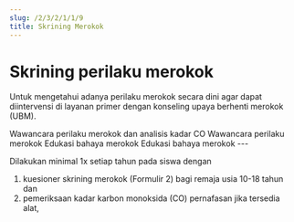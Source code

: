 ```yaml
---
slug: /2/3/2/1/1/9
title: Skrining Merokok
---
```


# Skrining perilaku merokok
Untuk mengetahui adanya perilaku merokok secara dini agar dapat diintervensi di layanan primer dengan konseling upaya berhenti merokok (UBM).

<Tabs>
<TabItem value='puskesmas' label='Puskesmas'>
Wawancara perilaku merokok dan analisis kadar CO
</TabItem>
<TabItem value='pustu' label='Pustu'>
Wawancara perilaku merokok
</TabItem>
<TabItem value='sekolah' label='Sekolah'>
Edukasi bahaya merokok
</TabItem>
<TabItem value='rumah' label='Kunjungan Rumah'>
Edukasi bahaya merokok
</TabItem>
</Tabs>
---

Dilakukan minimal 1x setiap tahun pada siswa dengan 
1. kuesioner skrining merokok (Formulir 2) bagi remaja usia 10-18 tahun dan 
2. pemeriksaan kadar karbon monoksida (CO) pernafasan jika tersedia alat,

